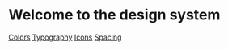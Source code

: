 # Welcome to the design system

[Colors](/theme/colors)
[Typography](/theme/typography)
[Icons](/theme/icons)
[Spacing](/theme/spacing)